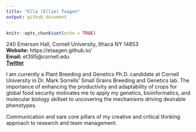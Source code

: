 ```yaml
---
title: "Ella (Ellie) Taagen"
output: github_document
---
```


```r
knitr::opts_chunk$set(echo = TRUE)
```

240 Emerson Hall, Cornell University, Ithaca NY 14853  
**Website:** https://etaagen.github.io/  
**Email:** et395@cornell.edu  
**[Twitter](https://twitter.com/etaagen)**   

I am currently a Plant Breeding and Genetics Ph.D. candidate at Cornell University in Dr. Mark Sorrells’ Small Grains Breeding and Genetics lab. The importance of enhancing the productivity and adaptability of crops for global food security motivates me to apply my genetics, bioinformatics, and molecular biology skillset to uncovering the mechanisms driving desirable phenotypes.

Communication and sare core pillars of my creative and critical thinking approach to research and team management. 

